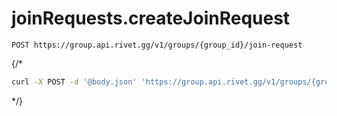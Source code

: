 # joinRequests.createJoinRequest
```
POST https://group.api.rivet.gg/v1/groups/{group_id}/join-request
```


{/*<RequestExample>
```bash curl
curl -X POST -d '@body.json' 'https://group.api.rivet.gg/v1/groups/{group_id}/join-request'
```
</RequestExample>*/}
